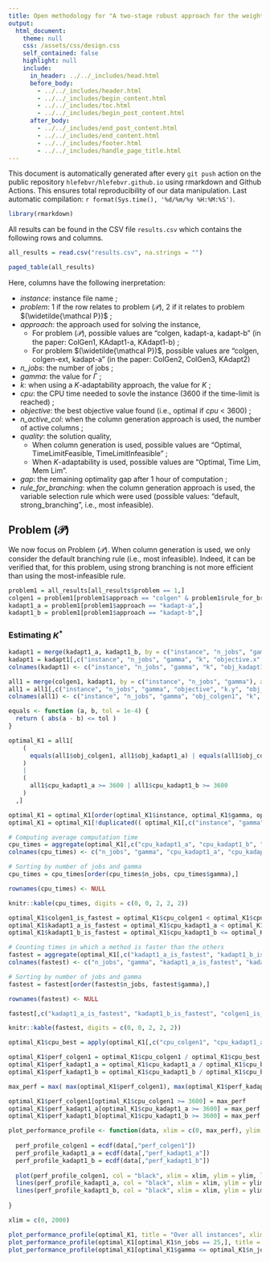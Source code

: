 ```yaml
---
title: Open methodology for "A two-stage robust approach for the weighted number of tardy jobs with objective uncertainty"
output: 
  html_document:
    theme: null
    css: /assets/css/design.css
    self_contained: false
    highlight: null
    include:
      in_header: ../../_includes/head.html
      before_body: 
        - ../../_includes/header.html
        - ../../_includes/begin_content.html
        - ../../_includes/toc.html
        - ../../_includes/begin_post_content.html
      after_body: 
        - ../../_includes/end_post_content.html
        - ../../_includes/end_content.html
        - ../../_includes/footer.html
        - ../../_includes/handle_page_title.html
---
```


<div class="warning">This document is automatically generated after every `git push` action on the public repository `hlefebvr/hlefebvr.github.io` using rmarkdown and Github Actions. This ensures total reproducibility of our data manipulation. Last automatic compilation: `r format(Sys.time(), '%d/%m/%y %H:%M:%S')`.</div>

```r
library(rmarkdown)
```

All results can be found in the CSV file `results.csv` which contains the following rows and columns.

```r
all_results = read.csv("results.csv", na.strings = "")
```
```r
paged_table(all_results)
```

Here, columns have the following inerpretation:

- *instance*: instance file name ;
- *problem*: 1 if the row relates to problem $(\mathcal P)$, 2 if it relates to problem $(\widetilde{\mathcal P})$ ;
- *approach*: the approach used for solving the instance,
  - For problem $(\mathcal P)$, possible values are "colgen, kadapt-a, kadapt-b" (in the paper: ColGen1, KAdapt1-a, KAdapt1-b) ;
  - For problem $(\widetilde{\mathcal P})$, possible values are "colgen, colgen-ext, kadapt-a" (in the paper: ColGen2, ColGen3, KAdapt2)
- *n_jobs*: the number of jobs ;
- *gamma*: the value for $\Gamma$ ;
- *k*: when using a $K$-adaptability approach, the value for $K$ ;
- *cpu*: the CPU time needed to sovle the instance (3600 if the time-limit is reached) ;
- *objective*: the best objective value found (i.e., optimal if *cpu* < 3600) ;
- *n_active_col*: when the column generation approach is used, the number of active columns ;
- *quality*: the solution quality,
  - When column generation is used, possible values are "Optimal, TimeLimitFeasible, TimeLimitInfeasible" ;
  - When $K$-adaptability is used, possible values are "Optimal, Time Lim, Mem Lim".
- *gap*: the remaining optimality gap after 1 hour of computation ;
- *rule_for_branching*: when the column generation approach is used, the variable selection rule which were used (possible values: "default, strong_branching", i.e., most infeasible).

## Problem $(\mathcal P)$

We now focus on Problem $(\mathcal P)$. When column generation is used, we only consider the default branching rule (i.e., most infeasible). Indeed, it can be verified that, for this problem, using strong branching is not more efficient than using the most-infeasible rule.

```r
problem1 = all_results[all_results$problem == 1,]
colgen1 = problem1[problem1$approach == "colgen" & problem1$rule_for_branching == "default",]
kadapt1_a = problem1[problem1$approach == "kadapt-a",]
kadapt1_b = problem1[problem1$approach == "kadapt-b",]
```

### Estimating $K^*$

```r
kadapt1 = merge(kadapt1_a, kadapt1_b, by = c("instance", "n_jobs", "gamma", "k"))
kadapt1 = kadapt1[,c("instance", "n_jobs", "gamma", "k", "objective.x", "objective.y", "cpu.x", "cpu.y")]
colnames(kadapt1) <- c("instance", "n_jobs", "gamma", "k", "obj_kadapt1_a", "obj_kadapt1_b", "cpu_kadapt1_a", "cpu_kadapt1_b")

all1 = merge(colgen1, kadapt1, by = c("instance", "n_jobs", "gamma"), all = TRUE)
all1 = all1[,c("instance", "n_jobs", "gamma", "objective", "k.y", "obj_kadapt1_a", "obj_kadapt1_b", "cpu", "cpu_kadapt1_a", "cpu_kadapt1_b")]
colnames(all1) <- c("instance", "n_jobs", "gamma", "obj_colgen1", "k", "obj_kadapt1_a", "obj_kadapt1_b", "cpu_colgen1", "cpu_kadapt1_a", "cpu_kadapt1_b")
```

```r
equals <- function (a, b, tol = 1e-4) {
  return ( abs(a - b) <= tol )
}
```

```r
optimal_K1 = all1[
    (
      equals(all1$obj_colgen1, all1$obj_kadapt1_a) | equals(all1$obj_colgen1, all1$obj_kadapt1_b)
    )
    |
    (
      all1$cpu_kadapt1_a >= 3600 | all1$cpu_kadapt1_b >= 3600
    )
  ,]
```

```r
optimal_K1 = optimal_K1[order(optimal_K1$instance, optimal_K1$gamma, optimal_K1$k),]
optimal_K1 = optimal_K1[!duplicated(( optimal_K1[,c("instance", "gamma")] )),]
```

```r
# Computing average computation time
cpu_times = aggregate(optimal_K1[,c("cpu_kadapt1_a", "cpu_kadapt1_b", "cpu_colgen1")], list(optimal_K1$n_jobs, optimal_K1$gamma), mean)
colnames(cpu_times) <- c("n_jobs", "gamma", "cpu_kadapt1_a", "cpu_kadapt1_b", "cpu_colgen1")

# Sorting by number of jobs and gamma
cpu_times = cpu_times[order(cpu_times$n_jobs, cpu_times$gamma),]

rownames(cpu_times) <- NULL
```

```r
knitr::kable(cpu_times, digits = c(0, 0, 2, 2, 2))
```

```r
optimal_K1$colgen1_is_fastest = optimal_K1$cpu_colgen1 < optimal_K1$cpu_kadapt1_a & optimal_K1$cpu_colgen1 < optimal_K1$cpu_kadapt1_b
optimal_K1$kadapt1_a_is_fastest = optimal_K1$cpu_kadapt1_a < optimal_K1$cpu_colgen1 & optimal_K1$cpu_kadapt1_a < optimal_K1$cpu_kadapt1_b
optimal_K1$kadapt1_b_is_fastest = optimal_K1$cpu_kadapt1_b <= optimal_K1$cpu_colgen1 & optimal_K1$cpu_kadapt1_b <= optimal_K1$cpu_kadapt1_a

# Counting times in which a method is faster than the others
fastest = aggregate(optimal_K1[,c("kadapt1_a_is_fastest", "kadapt1_b_is_fastest", "colgen1_is_fastest")], list(optimal_K1$n_jobs, optimal_K1$gamma), sum)
colnames(fastest) <- c("n_jobs", "gamma", "kadapt1_a_is_fastest", "kadapt1_b_is_fastest", "colgen1_is_fastest")

# Sorting by number of jobs and gamma
fastest = fastest[order(fastest$n_jobs, fastest$gamma),]

rownames(fastest) <- NULL

fastest[,c("kadapt1_a_is_fastest", "kadapt1_b_is_fastest", "colgen1_is_fastest")] = fastest[,c("kadapt1_a_is_fastest", "kadapt1_b_is_fastest", "colgen1_is_fastest")] / rowSums(fastest[,c("kadapt1_a_is_fastest", "kadapt1_b_is_fastest", "colgen1_is_fastest")]) * 100
```


```r
knitr::kable(fastest, digits = c(0, 0, 2, 2, 2))
```

```r
optimal_K1$cpu_best = apply(optimal_K1[,c("cpu_colgen1", "cpu_kadapt1_a", "cpu_kadapt1_b")], 1, FUN = min)

optimal_K1$perf_colgen1 = optimal_K1$cpu_colgen1 / optimal_K1$cpu_best
optimal_K1$perf_kadapt1_a = optimal_K1$cpu_kadapt1_a / optimal_K1$cpu_best
optimal_K1$perf_kadapt1_b = optimal_K1$cpu_kadapt1_b / optimal_K1$cpu_best

max_perf = max( max(optimal_K1$perf_colgen1), max(optimal_K1$perf_kadapt1_a), max(optimal_K1$perf_kadapt1_b) )

optimal_K1$perf_colgen1[optimal_K1$cpu_colgen1 >= 3600] = max_perf
optimal_K1$perf_kadapt1_a[optimal_K1$cpu_kadapt1_a >= 3600] = max_perf
optimal_K1$perf_kadapt1_b[optimal_K1$cpu_kadapt1_b >= 3600] = max_perf
```

```r
plot_performance_profile <- function(data, xlim = c(0, max_perf), ylim = c(0., 1.), title = "Performance profile") {
  
  perf_profile_colgen1 = ecdf(data[,"perf_colgen1"])
  perf_profile_kadapt1_a = ecdf(data[,"perf_kadapt1_a"])
  perf_profile_kadapt1_b = ecdf(data[,"perf_kadapt1_b"])
  
  plot(perf_profile_colgen1, col = "black", xlim = xlim, ylim = ylim, lty = "solid", cex = 0, main = title)
  lines(perf_profile_kadapt1_a, col = "black", xlim = xlim, ylim = ylim, lty = "dotted", cex = 0)
  lines(perf_profile_kadapt1_b, col = "black", xlim = xlim, ylim = ylim, lty = "dashed", cex = 0)
  
}

xlim = c(0, 2000)

plot_performance_profile(optimal_K1, title = "Over all instances", xlim = xlim)
plot_performance_profile(optimal_K1[optimal_K1$n_jobs == 25,], title = "Over 25-jobs instances", xlim = xlim)
plot_performance_profile(optimal_K1[optimal_K1$gamma <= optimal_K1$n_jobs / 4.,], title = "Over those instances with gamma <= n_jobs / 4", xlim = xlim)
```
